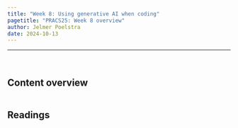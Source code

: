 ```yaml
---
title: "Week 8: Using generative AI when coding"
pagetitle: "PRACS25: Week 8 overview"
author: Jelmer Poelstra
date: 2024-10-13
---
```


---------

<br>

## Content overview

<hr style="height:1pt; visibility:hidden;" />

## Readings
